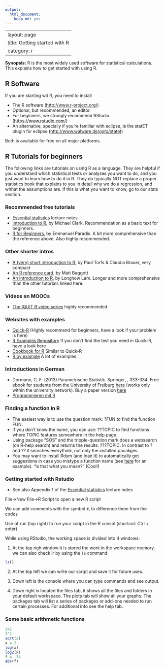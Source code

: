 ```yaml
---
output:
  html_document:
    keep_md: yes
---
```

---
layout: page
title: Getting started with R
category: r
---

**Synopsis:** R is the most widely used software for statistical calculations. This explains how to get started with using R.

## R Software

If you are starting wit R, you need to install

 * The R software ([http://www.r-project.org/](http://www.r-project.org/))
 * Optional, but recommended, an editor. 
  * For beginners, we strongly recommend RStudio ([https://www.rstudio.com/](https://www.rstudio.com/))
  * An alternative, specially if you're familiar with eclipse, is the statET plugin for eclipse ([http://www.walware.de/goto/statet](http://www.walware.de/goto/statet))

Both is available for free on all major platforms.


## R Tutorials for beginners

The following links are tutorials on using R as a language. They are helpful if you understand which statistical tests or analyses you want to do, and you just want to learn how to do it in R. They do typically NOT replace a proper statistics book that explains to you in detail why we do a regression, and whhat the assumptions are. If this is what you want to know, go to our stats section.

### Recommended free tutorials

* [Essential statistics](https://www.dropbox.com/s/8fmh10fdn6jd2xb/EssentialStatistics.pdf?dl=0) lecture notes
* [Introduction to R](http://www3.nd.edu/~mclark19/learn/Introduction_to_R.pdf), by Michael Clark. Recommendation as a basic text for beginners.  
* [R for Beginners](http://cran.r-project.org/doc/contrib/Paradis-rdebuts_en.pdf), by Emmanuel Paradis. A bit more comprehensive than the reference above. Also highly recommended. 

### Other shorter intros

* [A (very) short introduction to R](http://cran.r-project.org/doc/contrib/Torfs+Brauer-Short-R-Intro.pdf), by Paul Torfs & Claudia Brauer, very compact
* [An R reference card](http://cran.r-project.org/doc/contrib/Baggott-refcard-v2.pdf), by Matt Baggott
* [An introduction to R](http://cran.r-project.org/doc/contrib/Lam-IntroductionToR_LHL.pdf), by Longhow Lam. Longer and more comprehensive than the other tutorials linked here. 

### Videos an MOOCs

* [The IQUIT R video series](http://mbjoseph.github.io/r/2015/08/28/iquit.html) highly recommended

### Websites with examples

* [Quick-R](http://www.statmethods.net/) (Highly recommend for beginners, have a look if your problem is here) 
* [R Examples Repository](http://www.uni-kiel.de/psychologie/rexrepos/index.html) If you don't find the test you need in Quick-R, have a look here
* [Cookbook for R](http://www.cookbook-r.com/) Similar to Quick-R
* [R by example](http://www.mayin.org/ajayshah/KB/R/) A lot of examples


### Introductions in German 

* Dormann, C. F. (2013) Parametrische Statistik. Springer, , 333-334. Free ebook for students from the University of Freiburg [here](http://link.springer.com.ezproxy.ub.uni-freiburg.de/book/10.1007/978-3-642-34786-3/page/1
) (works only within the university network). Buy a paper version [here](http://www.springer.com/springer+spektrum/statistik/statistik+f%C3%BCr+naturwissenschaft+medizin+%26+technik/book/978-3-642-34785-6)
* [Programmieren mit R](http://www.statistik.tu-dortmund.de/~ligges/PmitR/)

### Finding a function in R

* The easiest way is to use the question mark: ?FUN to find the function FUN. 
* If you don't know the name, you can use: ??TOPIC to find functions where TOPIC features somewhere in the help page.
* Using package "SOS" and the tripple-question mark does a websearch (on R-help search) and returns the results: ???TOPIC. In contrast to ? and ?? it searches everythink, not only the installed pacakges.
* You may want to install Rdym (and load it) to automatically get suggestions in case you mistype a function name (see [here](http://www.r-bloggers.com/a-did-you-mean-feature-for-r/) for an example). "Is that what you mean?" (Cool!)


### Getting started with Rstudio

* See also Appendix 1 of the [Essential statistics](https://www.dropbox.com/s/8fmh10fdn6jd2xb/EssentialStatistics.pdf?dl=0) lecture notes

File->New File->R Script to open a new R script

We can add comments with the symbol `#`, to difference them from the codes

Use of run (top right) to run your script in the R consol (shortcut: Ctrl + enter)

While using RStudio, the working space is divided into 4 windows:

1) At the top righ window it is stored the work in the workspace memory.
we can also check ir by using the `ls` command

```r
ls()
```

2) At the top left we can write our script and save it for future uses.

3) Down left is the console  where you can type commands and see output.

4) Down right is located the files tab, it shows all the files and folders in your default workspace. The plots tab will show all your graphs. The packages tab will list a series of packages or add-ons needed to run certain processes. For additional info see the help tab. 



### Some basic arithmetic functions

```r
2+2
2^2
sqrt(2) 
x = 2
log(x)
log2(x)
f = -34
abs(f) 
```

